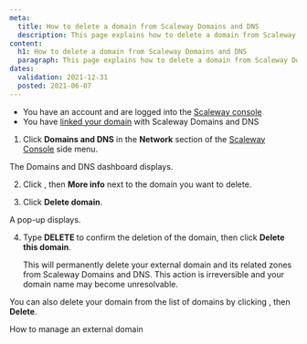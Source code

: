 ```yaml
---
meta:
  title: How to delete a domain from Scaleway Domains and DNS
  description: This page explains how to delete a domain from Scaleway Domains and DNS
content:
  h1: How to delete a domain from Scaleway Domains and DNS
  paragraph: This page explains how to delete a domain from Scaleway Domains and DNS
dates:
  validation: 2021-12-31
  posted: 2021-06-07
---
```


<Message type="requirement">

- You have an account and are logged into the [Scaleway console](https://console.scaleway.com) 
- You have [linked your domain](/network/dns-cloud/how-to/add-external-domain) with Scaleway Domains and DNS

</Message>

1. Click **Domains and DNS** in the **Network** section of the [Scaleway Console](https://console.scaleway.com) side menu. 

The Domains and DNS dashboard displays.

2. Click <Icon name="more" />, then **More info** next to the domain you want to delete.

3. Click **Delete domain**. 
 
 A pop-up displays. 

4. Type **DELETE** to confirm the deletion of the domain, then click **Delete this domain**.  
    <Lightbox src="scaleway-dns-delete-domain.webp" alt="" />
    <Message type="important">

    This will permanently delete your external domain and its related zones from Scaleway Domains and DNS. This action is irreversible and your domain name may become unresolvable. 

    </Message>

  <Message type="tip">

  You can also delete your domain from the list of domains by clicking <Icon name="more" />, then **Delete**.

  </Message>

<Navigation title="See Also">
  <PreviousButton to="/network/dns-cloud/how-to/manage-external-domain/">How to manage an external domain</PreviousButton>
</Navigation>
